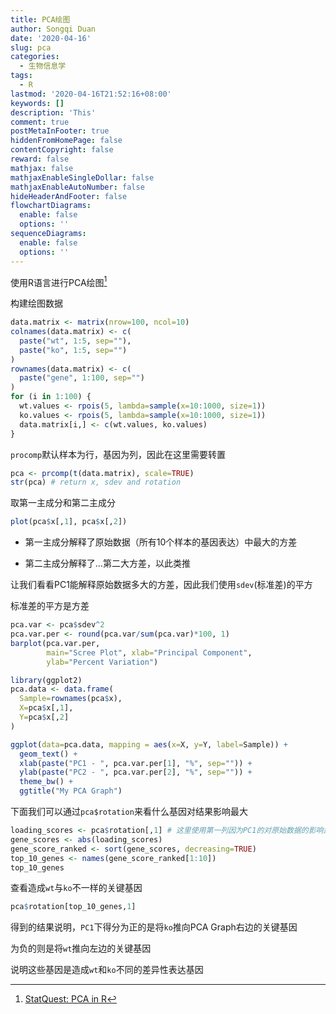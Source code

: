 ```yaml
---
title: PCA绘图
author: Songqi Duan
date: '2020-04-16'
slug: pca
categories:
  - 生物信息学
tags:
  - R
lastmod: '2020-04-16T21:52:16+08:00'
keywords: []
description: 'This'
comment: true
postMetaInFooter: true
hiddenFromHomePage: false
contentCopyright: false
reward: false
mathjax: false
mathjaxEnableSingleDollar: false
mathjaxEnableAutoNumber: false
hideHeaderAndFooter: false
flowchartDiagrams:
  enable: false
  options: ''
sequenceDiagrams:
  enable: false
  options: ''
---
```

使用R语言进行PCA绘图[^1]

构建绘图数据
```r
data.matrix <- matrix(nrow=100, ncol=10)
colnames(data.matrix) <- c(
  paste("wt", 1:5, sep=""),
  paste("ko", 1:5, sep="")
)
rownames(data.matrix) <- c(
  paste("gene", 1:100, sep="")
)
for (i in 1:100) {
  wt.values <- rpois(5, lambda=sample(x=10:1000, size=1))
  ko.values <- rpois(5, lambda=sample(x=10:1000, size=1))
  data.matrix[i,] <- c(wt.values, ko.values)
}
```

`procomp`默认样本为行，基因为列，因此在这里需要转置
```r
pca <- prcomp(t(data.matrix), scale=TRUE)
str(pca) # return x, sdev and rotation
```

取第一主成分和第二主成分
```r
plot(pca$x[,1], pca$x[,2]) 
```

- 第一主成分解释了原始数据（所有10个样本的基因表达）中最大的方差

- 第二主成分解释了...第二大方差，以此类推

让我们看看PC1能解释原始数据多大的方差，因此我们使用`sdev`(标准差)的平方

标准差的平方是方差
```r
pca.var <- pca$sdev^2
pca.var.per <- round(pca.var/sum(pca.var)*100, 1)
barplot(pca.var.per, 
        main="Scree Plot", xlab="Principal Component",
        ylab="Percent Variation")
```

```r
library(ggplot2)
pca.data <- data.frame(
  Sample=rownames(pca$x),
  X=pca$x[,1],
  Y=pca$x[,2]
)

ggplot(data=pca.data, mapping = aes(x=X, y=Y, label=Sample)) +
  geom_text() + 
  xlab(paste("PC1 - ", pca.var.per[1], "%", sep="")) + 
  ylab(paste("PC2 - ", pca.var.per[2], "%", sep="")) + 
  theme_bw() +
  ggtitle("My PCA Graph")
```

下面我们可以通过`pca$rotation`来看什么基因对结果影响最大
```r
loading_scores <- pca$rotation[,1] # 这里使用第一列因为PC1的对原始数据的影响达到91%
gene_scores <- abs(loading_scores)
gene_score_ranked <- sort(gene_scores, decreasing=TRUE)
top_10_genes <- names(gene_score_ranked[1:10])
top_10_genes
```

查看造成`wt`与`ko`不一样的关键基因
```r
pca$rotation[top_10_genes,1]
```

得到的结果说明，`PC1`下得分为正的是将`ko`推向PCA Graph右边的关键基因

为负的则是将`wt`推向左边的关键基因

说明这些基因是造成`wt`和`ko`不同的差异性表达基因

[^1]: [StatQuest: PCA in R](https://www.youtube.com/watch?v=0Jp4gsfOLMs&list=PLblh5JKOoLUJJpBNfk8_YadPwDTO2SCbx)
